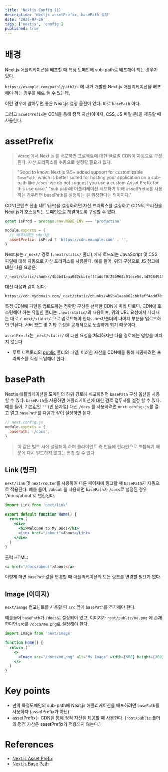 ```yaml
---
title: 'Nextjs Config (1)'
description: 'Nextjs assetPrefix, basePath 설정'
date: '2025-07-26'
tags: ['nextjs', 'config']
published: true
---
```


# 배경

Next.js 애플리케이션을 배포할 때 특정 도메인에 sub-path로 배포해야 되는 경우가 있다.

`https://example.com/path1/path2/~` 에 내가 개발한 Next.js 애플리케이션을 배포해야 하는 경우를 예로 들 수 있는데,

이런 경우에 알아두면 좋은 Next.js 설정 옵션이 있다. 바로 `basePath` 이다.

그리고 `assetPrefix`는 CDN을 통해 정적 자산(이미지, CSS, JS 파일 등)을 제공할 때 사용한다.

# assetPrefix

> Vercel에서 Next.js 를 배포하면 프로젝트에 대한 글로벌 CDN이 자동으로 구성된다. 자산 프리픽스를 수동으로 설정할 필요가 없다.

> "Good to know: Next.js 9.5+ added support for customizable `BasePath`, which is better suited for hosting your application on a sub-path like `/docs`. we do not suggest you use a custom Asset Prefix for this use case."
> "sub path에 어플리케이션 배포하기 위해 assetPrefix를 사용하는 경우라면 basePath를 설정하는 걸 권장한다는 의미이다."

CDN(콘텐츠 전송 네트워크)을 설정하려면 자산 프리픽스를 설정하고 CDN의 오리진을 Next.js가 호스팅되는 도메인으로 해결하도록 구성할 수 있다.

```js
const isProd = process.env.NODE_ENV === 'production'

module.exports = {
  // 배포시에만 cdn사용
  assetPrefix: isProd ? 'https://cdn.example.com' : '',
}
```

Next.js는 `/_next/` 경로 (`.next/static/` 폴더) 에서 로드되는 JavaScript 및 CSS 파일에 대해 자동으로 자산 프리픽스를 사용한다. 예를 들어, 위의 구성으로 JS 청크에 대한 다음 요청은:

```
/_next/static/chunks/4b9b41aaa062cbbfeff4add70f256968c51ece5d.4d708494b3aed70c04f0.js
```

대신 다음과 같이 된다.

```
https://cdn.mydomain.com/_next/static/chunks/4b9b41aaa062cbbfeff4add70f256968c51ece5d.4d708494b3aed70c04f0.js
```

특정 CDN에 파일을 업로드하는 정확한 구성은 선택한 CDN에 따라 다르다.
CDN에 호스팅해야 하는 유일한 폴더는 `.next/static/`의 내용이며, 위의 URL 요청에서 나타내는 대로 `/_next/static/` 으로 업로드해야 한다.
.next/폴더의 나머지 부분을 업로드하면 안된다. 서버 코드 및 기타 구성을 공개적으로 노출하게 되기 때문이다.

`assetPreifx`는 `_next/static/` 에 대한 요청을 처리하지만 다음 경로에는 영향을 미치지 않는다.

- 루트 디렉토리의 [public](https://nextjs-ko.org/docs/app/building-your-application/optimizing/static-assets) 폴더의 파일; 이러한 자산을 CDN에을 통해 제공하려면 프리픽스를 직접 도입해야 한다.

# basePath

Nextjs 애플리케이션을 도메인의 하위 경로에 배포하려면 `basePath` 구성 옵션을 사용할 수 있다.
`basePath`를 사용하면 애플리케이션에 대한 경로 접두사를 설정 할 수 있다. 예를 들어, 기본값인 `''` (빈 문자열) 대신 `/docs` 를 사용하려면 `next.config.js`를 열고 열고 `basePath`를 다음과 같이 설정하면 된다.

```js
// next.config.js
module.exports = {
  basePath: '/docs',
}
```

> 이 값은 빌드 시에 설정해야 하며 클라이언트 측 번들에 인라인으로 포함되기 때문에 다시 빌드하지 않고는 변경 할 수 없다.

## Link (링크)

`next/link` 및 `next/router`를 사용하여 다른 페이지에 링크할 때 `basePath`가 자동으로 적용된다.
예를 들어, `/about` 을 사용하면 `basePath`가 `/docs`로 설정된 경우 '/docs/about'로 변환된다.

```jsx
import Link from 'next/link'

export default function Home() {
  return (
    <div>
      <h1>Welcome to My Docs</h1>
      <Link href="/about">About</Link>
    </div>
  )
}
```

출력 HTML:

```html
<a href="/docs/about">About</a>
```

이렇게 하면 `basePath`값을 변경할 때 애플리케이션의 모든 링크를 변경할 필요가 없다.

## Image (이미지)

`next/image` 컴포넌트를 사용할 때 `src` 앞에 `basePath`를 추가해야 한다.

예를들어 `basePath`가 `/docs`로 설정되어 있고, 이미지가 `root/public/me.png` 에 존재한다면 src를 `/docs/me.png`로 설정해야 한다.

```jsx
import Image from 'next/image'

function Home() {
  return (
    <>
      <Image src="/docs/me.png" alt="My Image" width={500} height={300} />
    </>
  )
}
```

# Key points

- 만약 특정도메인의 sub-path에 Next.js 애플리케이션을 배포하려면 `basePath`를 사용하자 (assetPrefix가 아닌)
- assetPrefix는 CDN을 통해 정적 자산을 제공할 때 사용한다. (`root/public` 폴더의 정적 자산은 assetPrefix가 적용되지 않는다.)

# References

- [Next.js Asset Prefix](https://nextjs.org/docs/app/api-reference/config/next-config-js/assetPrefix)
- [Next.js Base Path](https://nextjs.org/docs/app/api-reference/config/next-config-js/basePath)
